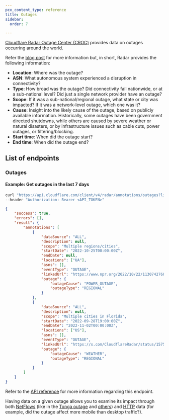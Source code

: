```yaml
---
pcx_content_type: reference
title: Outages
sidebar:
  order: 7

---
```


[Cloudflare Radar Outage Center (CROC)](https://radar.cloudflare.com/outage-center) provides data on outages occurring around the world.

Refer the [blog post](https://blog.cloudflare.com/announcing-cloudflare-radar-outage-center/) for more information but, in short, Radar provides the following information:

* **Location**: Where was the outage?
* **ASN**: What autonomous system experienced a disruption in connectivity?
* **Type**: How broad was the outage? Did connectivity fail nationwide, or at a sub-national level? Did just a single network provider have an outage?
* **Scope**: If it was a sub-national/regional outage, what state or city was impacted? If it was a network-level outage, which one was it?
* **Cause**: Insight into the likely cause of the outage, based on publicly available information. Historically, some outages have been government directed shutdowns, while others are caused by severe weather or natural disasters, or by infrastructure issues such as cable cuts, power outages, or filtering/blocking.
* **Start time**: When did the outage start?
* **End time**: When did the outage end?

## List of endpoints

### Outages

#### Example: Get outages in the last 7 days

```bash
curl "https://api.cloudflare.com/client/v4/radar/annotations/outages?limit=5&offset=0&dateRange=7d&format=json" \
--header "Authorization: Bearer <API_TOKEN>"
```

```json
{
	"success": true,
	"errors": [],
	"result": {
		"annotations": [
			{
				"dataSource": "ALL",
				"description": null,
				"scope": "Multiple regions/cities",
				"startDate": "2022-10-25T00:00:00Z",
				"endDate": null,
				"locations": ["UA"],
				"asns": [],
				"eventType": "OUTAGE",
				"linkedUrl": "https://www.npr.org/2022/10/22/1130742768/ukraine-power-grid-outages-record-damage",
				"outage": {
					"outageCause": "POWER_OUTAGE",
					"outageType": "REGIONAL"
				}
			},
			{
				"dataSource": "ALL",
				"description": null,
				"scope": "Multiple cities in Florida",
				"startDate": "2022-09-28T19:00:00Z",
				"endDate": "2022-11-02T00:00:00Z",
				"locations": ["US"],
				"asns": [],
				"eventType": "OUTAGE",
				"linkedUrl": "https://x.com/CloudflareRadar/status/1575229448353349632",
				"outage": {
					"outageCause": "WEATHER",
					"outageType": "REGIONAL"
				}
			}
		]
	}
}
```

Refer to the [API reference](/api/resources/radar/subresources/annotations/subresources/outages/methods/get/) for more information regarding this endpoint.

Having data on a given outage allows you to examine its impact through both [NetFlows](/radar/investigate/netflows/) (like in the [Tonga outage](/radar/get-started/making-comparisons/#use-specific-timestamps) and [others](https://blog.cloudflare.com/q3-2022-internet-disruption-summary/)) and [HTTP](/radar/investigate/http-requests/) data (for example, did the outage affect more mobile than desktop traffic?).
